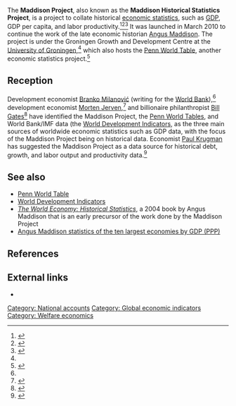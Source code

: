The '''Maddison Project''', also known as the '''Maddison Historical Statistics Project''', is a project to collate historical [[economic statistics]], such as [[Gross Domestic Product|GDP]], GDP per capita, and labor productivity.<ref name=official-website>{{cite web|url = http://www.ggdc.net/maddison/maddison-project/home.htm|title = Maddison Project|accessdate = October 3, 2017}}</ref><ref name=ggdc-linking-page>{{cite web|url = http://www.rug.nl/ggdc/historicaldevelopment/maddison/|title = The Database|publisher = Groningen Growth and Development Centre|accessdate = October 3, 2017}}</ref><ref name=worldbank-long-era>{{cite web|url = http://blogs.worldbank.org/developmenttalk/end-long-era|title = The end of a long era|last = Milanović|first = Branko|authorlink = Branko Milanović|date = July 19, 2013|accessdate = October 3, 2017|publisher = [[World Bank]]}}</ref> It was launched in March 2010 to continue the work of the late economic historian [[Angus Maddison]]. The project is under the Groningen Growth and Development Centre at the [[University of Groningen]],<ref name=ggdc-linking-page/> which also hosts the [[Penn World Table]], another economic statistics project.<ref name=ggdc-pwt>{{cite web|url = http://www.rug.nl/ggdc/productivity/pwt/|title = The Database. Penn World Table version 9.0|accessdate = October 3, 2017|publisher = Groningen Growth and Development Centre}}</ref>

== Reception ==

Development economist [[Branko Milanović]] (writing for the [[World Bank]]),<ref name=worldbank-long-era/> development economist [[Morten Jerven]],<ref>{{cite web|url = http://www.ras.org.in/print/discrepancies_why_do_GDP_growth_rates_differ|title = Why Do GDP Growth Rates Differ?|last = Jerven|first = Morten|accessdate = October 3, 2017}}</ref> and billionaire philanthropist [[Bill Gates]]<ref name=gates-guardian>{{cite web|url = https://www.theguardian.com/business/economics-blog/2013/may/08/measuring-growth-gdp-africa|title = Bill Gates: how GDP understates economic growth. GDP may be an inaccurate indicator in sub-Saharan Africa, which is a concern for those who want to use statistics to help the world's poorest people|last = Gates|first = Bill|authorlink = Bill Gates|publisher = ''[[The Guardian]]''|date = May 8, 2013|accessdate = October 3, 2017}}</ref> have identified the Maddison Project, the [[Penn World Tables]], and World Bank/IMF data (the [[World Development Indicators]], as the three main sources of worldwide economic statistics such as GDP data, with the focus of the Maddison Project being on historical data. Economist [[Paul Krugman]] has suggested the Maddison Project as a data source for historical debt, growth, and labor output and productivity data.<ref>{{cite web|url = https://krugman.blogs.nytimes.com/2013/04/26/debt-and-growth-data/|title = Debt and Growth Data|last = Krugman|first = Paul|authorlink = Paul Krugman|date = April 26, 2013|accessdate = October 3, 2017|publisher = ''[[New York Times]]''}}</ref>

== See also ==

* [[Penn World Table]]
* [[World Development Indicators]]
* ''[[The World Economy: Historical Statistics]]'', a 2004 book by Angus Maddison that is an early precursor of the work done by the Maddison Project
* [[Angus Maddison statistics of the ten largest economies by GDP (PPP)]]

== References ==

{{reflist|30em}}

== External links ==

* {{official website|http://www.ggdc.net/maddison/maddison-project/home.htm}}

[[Category: National accounts]]
[[Category: Global economic indicators]]
[[Category: Welfare economics]]
